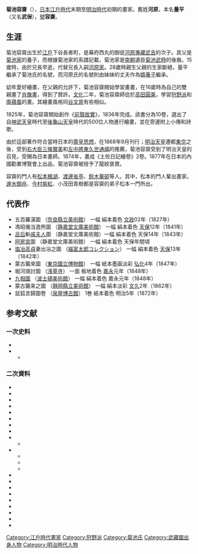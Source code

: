 {{japanese|image=Yosai-Kikuchi.jpg|japanese=菊池 容斎|kana=きくち ようさい|romaji=Kikuchi Yōsai}}
'''菊池容齋'''（{{bd|1788年|11月28日|1878年|6月16日|}}），[[日本|日本]][[江戶時代|江戶時代]]末期至[[明治時代|明治時代]]初期的畫家。舊姓'''河原'''，本名'''量平'''（又名'''武保'''），[[號|號]]'''容齋'''。
==生涯==
菊池容齋出生於[[江戶|江戶]]下谷長者町，是幕府西丸的御徒[[河原專藏武吉|河原專藏武吉]]的次子。其父是[[菊池家|菊池家]]的養子，而根據菊池家的系譜記載，菊池家是[[南朝_(日本)|南朝]]遺臣[[菊池武時|菊池武時]]的後裔。15歲時，由於兄長早逝，代替兄長入嗣[[河原家|河原家]]。28歲時親生父親的生家斷絕，量平繼承了菊池氏的名號，而河原氏的名號則由妹妹的丈夫作為[[婿養子|婿養子]]繼承。

幼年愛好繪畫，在父親的允許下，菊池容齋開始學習畫畫，在16歲時為自己的雙親畫了[[肖像畫|肖像畫]]，得到了贊許。[[文化_(年號)|文化]]二年，菊池容齋師從於[[高田圓乘|高田圓乘]]，學習[[狩野派|狩野派]]和[[南蘋風|南蘋風]]的畫。其繪畫風格同[[谷文晁|谷文晁]]有些相似。

1825年，菊池容齋開始創作《[[前賢故實|前賢故實]]》，1836年完成。該書分為10卷，選出了自[[神武天皇|神武天皇]]時代至[[後龜山天皇|後龜山天皇]]時代的500位人物進行繪畫，並在旁邊附上小傳和詩歌。

由於這部著作符合當時日本的[[尊王攘夷|尊皇思想]]，在1868年9月刊行；[[明治天皇|明治天皇]]遷都[[東京|東京]]之後，受到[[右大臣|右大臣]][[三條實美|三條實美]]和[[左中將|左中將]][[東久世通禧|東久世通禧]]的推薦，菊池容齋受到了明治天皇的召見，受賜為日本畫師。1874年，畫成《土佐日記繪卷》2卷。1877年在日本的內國勸業博覽會上出品，菊池容齋被授予了龍紋褒賞。

容齋的門人有[[松本楓湖|松本楓湖]]、[[渡邊省亭|渡邊省亭]]、[[鈴木華邨|鈴木華邨]]等人。其中，松本的門人輩出畫家。[[速水御舟|速水御舟]]、[[今村紫紅|今村紫紅]]、小茂田青樹都是容齋的弟子松本一門所出。

== 代表作 ==
* 五百羅漢圖 （[[奈良縣立美術館|奈良縣立美術館]]） 一幅 絹本着色 [[文政|文政]]02年（1827年）
* 馮昭儀当逸熊圖 （[[靜嘉堂文庫|静嘉堂文庫美術館]]） 一幅 絹本着色 [[天保_(日本)|天保]]12年（1841年）
* [[呂后|呂后]]斬[[戚夫人|戚夫人]]圖 （静嘉堂文庫美術館）一幅 絹本着色 天保14年（1843年）
* [[阿房宮|阿房宮]]圖 （静嘉堂文庫美術館） 一幅 絹本着色 天保年間頃
* [[塩冶高貞|塩冶高貞]]妻出浴之圖 （[[福富太郎|福富太郎]]コレクション） 一幅 絹本着色 [[天保_(日本)|天保]]13年（1842年）
* 蒙古襲來圖 （[[東京國立博物館|東京國立博物館]]） 一幅 紙本墨画淡彩 [[弘化|弘化]]4年（1847年）
* 堀河燒討圖 （[[浅草寺|浅草寺]]） 一面 板地着色 [[嘉永_(日本)|嘉永]]元年（1848年）
* [[九相圖|九相圖]] （[[波士頓美術館|波士頓美術館]]） 一幅 絹本着色 嘉永元年（1848年）
* 蒙古襲来之圖 （[[靜岡縣立美術館|靜岡縣立美術館]]） 一幅 絹本淡彩 [[文久|文久]]2年（1862年）
* 鼠狐言歸圖卷 （[[泉屋博古館|泉屋博古館]]） 1巻 紙本着色 明治5年（1872年）

== 参考文献 ==
=== 一次史料 ===
*{{cite book|和書|author=菊池容斎|title=前賢故実|date=1868|volume=全10巻|doi=10.11501/778225|ref=harv}}
*{{cite book|和書|author1=秋月種樹撰|author2=金井之恭書|title=菊池容斎之碑|date=1878|id=容斎墓（[[谷中墓地|谷中墓地]]）|ref=harv}}
**{{cite book|和書|author=塩谷純編|chapter=菊池容斎之碑|title=没後百二十年 菊池容斎と明治の美術・菊池容斎に関する文献|page=164|date=1999-10-24|ref={{SfnRef|塩谷|1999a|p=164}}}}

=== 二次資料 ===
*{{Cite journal|和書|author=無署名|title=北庭筑波の広告|date=1872-11|journal=新聞雑誌|issue=68|ref={{SfnRef|無署名|1872}}}}
*{{Cite journal|和書|author=朝倉無声|title=生人形の話|date=1873-8|journal=[[日要新聞|日要新聞]]|issue=87|ref={{SfnRef|朝倉|1873}}}}
*{{cite book|和書|author=井上和雄|title=浮世絵師伝|publisher=[[渡邊庄三郎|渡邊庄三郎]]|date=1931-10-04|doi=10.11501/1186832|ref={{sfnref|井上|1931}}}}
*{{cite journal|和書|author=[[結城素明|結城素明]]|title=勤皇画家菊池容斎の研究|journal=双杉会誌|volume=1|issue=3|date=1935-10|ref={{sfnref|結城|1935}}}}
*{{Cite journal|和書|author=福田徳樹|title=菊池容齋の位置|date=1986-12|journal=MUSEUM|issue=429|pages=18-29|publisher=[[東京国立博物館|東京国立博物館]]|ref={{SfnRef|福田|1986}}}}
*{{Cite book|和書|author=金澤弘監修|title=ベルリン東洋美術館名品展|date=1992-01-12|publisher=ホワイトPR|ref={{SfnRef|金澤|1992}}}}
*{{Cite book|和書|author=[[佐藤道信|佐藤道信]]|title=日本の美術325 [[河鍋暁斎|河鍋暁斎]]と菊池容斎|date=1993-06-15|publisher= [[至文堂|至文堂]]|ref={{SfnRef|佐藤|1993}}}}
*{{Cite book|和書|author=[[木下直之|木下直之]]|title=美術という見世物|date=1993-06-22|publisher=[[平凡社|平凡社]]|isbn=4-582-28471-X|ref={{SfnRef|木下|1993}}}}
*{{Cite book|和書|author=[[兵庫県立美術館|兵庫県立近代美術館]]・[[神奈川県立近代美術館|神奈川県立近代美術館]]編|title=描かれた歴史-近代日本美術にみる伝説と神話|date=1993-09-18|ref={{SfnRef|兵庫・神奈川|1993}}}}
**{{Cite book|和書|author=山梨俊夫|chapter=「描かれた歴史」-明治のなかの「歴史画」の位置|title=描かれた歴史-近代日本美術にみる伝説と神話|pages=11-23|date=1993-09-18|ref={{SfnRef|山梨|1993}}}}
*{{cite book|和書|author=[[練馬区立美術館|練馬区立美術館]]編|title=没後百二十年 菊池容斎と明治の美術|date=1999-10-24|ref={{sfnref|練馬|1999}}}}
**{{cite book|和書|author=塩谷純|chapter=容斎断章|title=没後百二十年 菊池容斎と明治の美術|date=1999-10-24|pages=11-23|ref={{sfnref|塩谷b|1999}}}}
**{{cite book|和書|author=菅原真弓|chapter=『前賢故実』の波紋-月岡芳年を中心に|title=没後百二十年 菊池容斎と明治の美術|date=1999-10-24|pages=129-138|ref={{sfnref|菅原|1999}}}}
**{{cite book|和書|author=野地耕一郎|chapter=「容斎」以後-明治期美術におけるその影響|title=没後百二十年 菊池容斎と明治の美術|date=1999-10-24|pages=139-143|ref={{sfnref|野地|1999}}}}
*{{Cite journal|和書|author=[[悳俊彦|悳俊彦]]|title=特集 知られざる画家 菊池容斎|date=2003-02-25|journal=Bien（美庵）|issue=19|publisher=藝術出版社|ref={{SfnRef|悳|2003}}}}
*{{Cite journal|和書|author=塩谷純|title=菊池容斎と歴史畫|date=1994-06-20|journal=[[國華|國華]]|issue=1183|pages=7-22|publisher=[[朝日新聞社|朝日新聞社]]|ref={{SfnRef|塩谷|1994}}}}
*{{cite book|和書|author=[[敦賀市立博物館|敦賀市立博物館]]編|title=館蔵逸品図録（続三）|date=2003-10-25|ref={{sfnref|敦賀市立博物館|2003}}}}
*{{Cite journal|和書|author=塩谷純|title=菊池容斎　観音経絵巻|date=2006-12|journal=美術研究|issue=390|pages=31-39|publisher=[[東京文化財研究所|東京文化財研究所]]|ref={{SfnRef|塩谷|2006}}}}
*{{Cite journal|和書|author=[[佐藤康宏|佐藤康宏]]|title=菊池容斎筆 呂后斬戚夫人図|date=2011-12-20|journal=国華|issue=1370|pages=32-34|publisher=朝日新聞社|ref={{sfnref|佐藤|2011}}}}
*{{cite book|和書|author=[[世田谷区立郷土資料館|世田谷区立郷土資料館]]編|title=開館五十周年記念特別展 大館蔵品展|date=2014-10-30|ref={{sfnref|世田谷区立郷土資料館|2014}}}}
*{{Cite journal|和書|author=中野慎之|title=前賢故実の史的位置|date=2016-10-15|journal=MUSEUM|issue=664|pages=31-53|publisher=東京国立博物館|ref={{SfnRef|中野|2016}}}}
*{{Cite journal|和書|author=野地耕一郎|title=菊池容斎筆 桜図|date=2017-05-20|journal=國華|issue=1459|pages=33-37|publisher=朝日新聞社|ref={{SfnRef|野地|2017}}}}
*{{Cite book|和書|author=[[徳島県立博物館|徳島県立博物館]]編|title=[[江戸幕府|江戸幕府]]と[[徳島藩|徳島藩]]―幕藩制改革からみる江戸時代|date=2017-10-14|ref={{SfnRef|徳島県立博物館|2017}}}}

{{Authority control}}
[[Category:江戶時代畫家|Category:江戶時代畫家]]
[[Category:狩野派|Category:狩野派]]
[[Category:菊池氏|Category:菊池氏]]
[[Category:武藏國出身人物|Category:武藏國出身人物]]
[[Category:明治時代人物|Category:明治時代人物]]